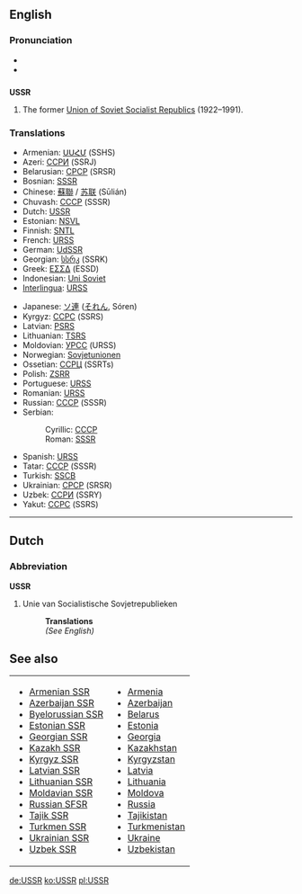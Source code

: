 {{wikipedia}}

==English==

===Pronunciation===
*{{IPA|/ˌjuɛsɛs'ɑ(r)/}}
*{{SAMPA|yu-es-es-ar}} 

==={{initialism}}===
'''USSR'''
# The former [[Union of Soviet Socialist Republics]] (1922–1991).

===Translations===
{{top}}
*Armenian: [[ՍՍՀՄ]] (SSHS)
*Azeri: [[ССРИ]] (SSRJ)
*Belarusian: [[СРСР]] (SRSR)
*Bosnian: [[SSSR#Bosnian|SSSR]] {{m}}
*Chinese: [[蘇聯]] / [[苏联]] (Sūlián)
*Chuvash: [[СССР]] (SSSR)
*Dutch: [[#Dutch|USSR]]
*Estonian: [[NSVL]]
*Finnish: [[SNTL]]
*French: [[URSS]] {{f}}
*German: [[UdSSR]]
*Georgian: [[სსრკ]] (SSRK)
*Greek: [[ΕΣΣΔ]] (ESSD)
*Indonesian: [[Uni Soviet]]
*[[Interlingua]]: [[URSS]]
{{mid}}
*Japanese: [[ソ連]] ([[それん]], Sóren)
*Kyrgyz: [[ССРС]] (SSRS)
*Latvian: [[PSRS]]
*Lithuanian: [[TSRS]]
*Moldovian: [[УРСС]] (URSS)
*Norwegian: [[Sovjetunionen]]
*Ossetian: [[ССРЦ]] (SSRTs)
*Polish: [[ZSRR]]
*Portuguese: [[URSS]] {{f}}
*Romanian: [[URSS]]
*Russian: [[СССР]] (SSSR) {{m}}
*Serbian:
*:Cyrillic: [[СССР#Serbian|СССР]] {{m}}
*:Roman: [[SSSR#Serbian|SSSR]] {{m}}
*Spanish: [[URSS]] {{f}}
*Tatar: [[СССР]] (SSSR)
*Turkish: [[SSCB]]
*Ukrainian: [[СРСР]] (SRSR)
*Uzbek: [[ССPИ]] (SSRY)
*Yakut: [[ССРС]] (SSRS)
{{bottom}}


----

==Dutch==

===Abbreviation===
'''USSR'''

#Unie van Socialistische Sovjetrepublieken
#:'''Translations'''
#:''(See English)''

==See also==
{| width="275px"
|-
| valign="top" |
* [[Armenian SSR]]
* [[Azerbaijan SSR]]
* [[Byelorussian SSR]]
* [[Estonian SSR]]
* [[Georgian SSR]]
* [[Kazakh SSR]]
* [[Kyrgyz SSR]]
* [[Latvian SSR]]
* [[Lithuanian SSR]]
* [[Moldavian SSR]]
* [[Russian SFSR]]
* [[Tajik SSR]]
* [[Turkmen SSR]]
* [[Ukrainian SSR]]
* [[Uzbek SSR]]
| valign="top" |
* [[Armenia]]
* [[Azerbaijan]]
* [[Belarus]]
* [[Estonia]]
* [[Georgia]]
* [[Kazakhstan]]
* [[Kyrgyzstan]]
* [[Latvia]]
* [[Lithuania]]
* [[Moldova]]
* [[Russia]]
* [[Tajikistan]]
* [[Turkmenistan]]
* [[Ukraine]]
* [[Uzbekistan]]
|}

[[de:USSR]]
[[ko:USSR]]
[[pl:USSR]]